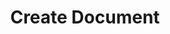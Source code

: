 ---
title: 'Create Document'
openapi: 'POST /container-definitions/{containerDefinitionId}/documents'
---